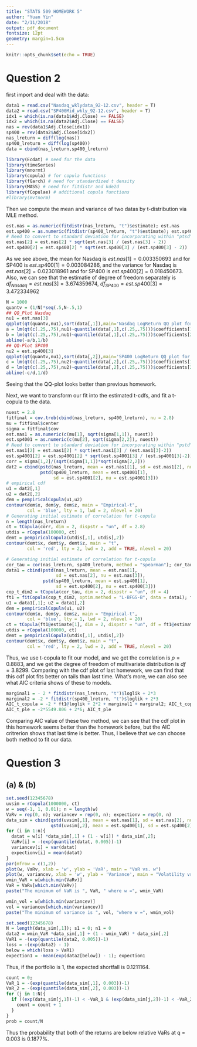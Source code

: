 ```yaml
---
title: "STATS 509 HOMEWORK 5"
author: "Yuan Yin"
date: "2/11/2018"
output: pdf_document
fontsize: 12pt 
geometry: margin=1.5cm
---
```


```r
knitr::opts_chunk$set(echo = TRUE)
```

# Question 2

first import and deal with the data:

```r
data1 = read.csv("Nasdaq_wklydata_92-12.csv", header = T)
data2 = read.csv("SP400Mid_wkly_92-12.csv", header = T)
idx1 = which(is.na(data1$Adj.Close) == FALSE)
idx2 = which(is.na(data2$Adj.Close) == FALSE)
nas = rev(data1$Adj.Close[idx1])
sp400 = rev(data2$Adj.Close[idx2])
nas_lreturn = diff(log(nas))
sp400_lreturn = diff(log(sp400))
data = cbind(nas_lreturn,sp400_lreturn)
```

```r
library(Ecdat) # need for the data
library(timeSeries)
library(mnormt)
library(copula) # for copula functions
library(fGarch) # need for standardized t density
library(MASS) # need for fitdistr and kde2d
library(fCopulae) # additional copula functions
#library(mvtnorm)
```

Then we compute the mean and variance of two datas by t-distribution via MLE method.

```r
est.nas = as.numeric(fitdistr(nas_lreturn, "t")$estimate); est.nas
est.sp400 = as.numeric(fitdistr(sp400_lreturn, "t")$estimate); est.sp400
# Need to convert to standard deviation for incorporating within "ptsd"
est.nas[2] = est.nas[2] * sqrt(est.nas[3] / (est.nas[3] - 2))
est.sp400[2] = est.sp400[2] * sqrt(est.sp400[3] / (est.sp400[3] - 2))
```

As we see above, the mean for Nasdaq is $est.nas[1] = 0.003350693$ and for SP400 is $est.sp400[1] = 0.003084286$, and the variance for Nasdaq is $est.nas[2] = 0.023018961$ and for SP400 is $est.sp400[2] = 0.018450673$. Also, we can see that the estimatie of degree of freedom separately is $df_{Nasdaq} = est.nas[3] = 3.674359674,\ df_{SP400} = est.sp400[3] = 3.472334962$

```r
N = 1000
quantv = (1/N)*seq(.5,N-.5,1)
## QQ_Plot Nasdaq
nu1 = est.nas[3]
qqplot(qt(quantv,nu1),sort(data[,1]),main='Nasdaq LogReturn QQ plot for t-dist')
a = lm(qt(c(.25,.75),nu1)~quantile(data[,1],c(.25,.75)))$coefficients[1]
b = lm(qt(c(.25,.75),nu1)~quantile(data[,1],c(.25,.75)))$coefficients[2]
abline(-a/b,1/b)
## QQ-Plot SP400
nu2 = est.sp400[3]
qqplot(qt(quantv,nu1),sort(data[,2]),main='SP400 LogReturn QQ plot for t-dist')
c = lm(qt(c(.25,.75),nu2)~quantile(data[,2],c(.25,.75)))$coefficients[1]
d = lm(qt(c(.25,.75),nu2)~quantile(data[,2],c(.25,.75)))$coefficients[2]
abline(-c/d,1/d)
```

Seeing that the QQ-plot looks better than previous homework.

Next, we want to transform our fit into the estimated t-cdfs, and fit a t-copula to the data.

```r
nuest = 2.8
fitfinal = cov.trob(cbind(nas_lreturn, sp400_lreturn), nu = 2.8)
mu = fitfinal$center
sigma = fitfinal$cov
est.nas1 = as.numeric(c(mu[1], sqrt(sigma[1,1]), nuest))
est.sp4001 = as.numeric(c(mu[2], sqrt(sigma[2,2]), nuest))
# Need to convert to standard deviation for incorporating within "pstd"
est.nas1[2] = est.nas1[2] * sqrt(est.nas1[3] / (est.nas1[3]-2))
est.sp4001[2] = est.sp4001[2] * sqrt(est.sp4001[3] / (est.sp4001[3]-2))
corr = sigma[1,2]/(sqrt(sigma[1,1])*sqrt(sigma[2,2]))
dat2 = cbind(pstd(nas_lreturn, mean = est.nas1[1], sd = est.nas1[2], nu = est.nas1[3]),
             pstd(sp400_lreturn, mean = est.sp4001[1], 
                  sd = est.sp4001[2], nu = est.sp4001[3]))
# empirical cdf
u1 = dat2[,1]
u2 = dat2[,2]
dem = pempiricalCopula(u1,u2)
contour(dem$x, dem$y, dem$z, main = "Empirical-t", 
        col = 'blue', lty = 1, lwd = 2, nlevel = 20)
# Generating initial estimate of correlation for t-copula
n = length(nas_lreturn)
ct = tCopula(corr, dim = 2, dispstr = "un", df = 2.8)
utdis = rCopula(100000, ct)
demt = pempiricalCopula(utdis[,1], utdis[,2])
contour(demt$x, demt$y, demt$z, main = "t",
        col = 'red', lty = 2, lwd = 2, add = TRUE, nlevel = 20)
```

```r
# Generating initial estimate of correlation for t-copula
cor_tau = cor(nas_lreturn, sp400_lreturn, method = "spearman"); cor_tau
data1 = cbind(pstd(nas_lreturn, mean = est.nas[1],
                   sd = est.nas[2], nu = est.nas[3]),
              pstd(sp400_lreturn, mean = est.sp400[1],
                   sd = est.sp400[2], nu = est.sp400[3]))
cop_t_dim2 = tCopula(cor_tau, dim = 2, dispstr = "un", df = 4)
ft1 = fitCopula(cop_t_dim2, optim.method = "L-BFGS-B", data = data1); ft1
u1 = data1[,1]; u2 = data1[,2]
dem = pempiricalCopula(u1, u2)
contour(dem$x, dem$y, dem$z, main = "Empirical-t",
        col = 'blue', lty = 1, lwd = 2, nlevel = 20)
ct = tCopula(ft1@estimate[1], dim = 2, dispstr = "un", df = ft1@estimate[2])
utdis = rCopula(100000, ct)
demt = pempiricalCopula(utdis[,1], utdis[,2])
contour(demt$x, demt$y, demt$z, main = "t",
        col = 'red', lty = 2, lwd = 2, add = TRUE, nlevel = 20)
```

Thus, we use t-copula to fit our model, and we get the correlation is $\rho = 0.8883$, and we get the degree of freedom of multivariate distribution is $df = 3.8299$. Comparing with the cdf plot of last homework, we can find that this cdf plot fits better on tails than last time. What's more, we can also see what AIC criteria shows of these to models.

```r
marginal1 = - 2 * fitdistr(nas_lreturn, "t")$loglik + 2*3
marginal2 = -2 * fitdistr(sp400_lreturn, "t")$loglik + 2*3
AIC_t_copula = -2 * ft1@loglik + 2*2 + marginal1 + marginal2; AIC_t_copula
AIC_t_ple = -2*5549.806 + 2*6; AIC_t_ple
```

Comparing AIC value of these two method, we can see that the cdf plot in this homework seems better than the homework before, but the AIC critrerion shows that last time is better. Thus, I believe that we can choose both method to fit our data.

# Question 3
## (a) & (b)

```r
set.seed(12345678)
uvsim = rCopula(1000000, ct)
w = seq(-1, 1, 0.01); n = length(w)
VaRv = rep(0, n); variancev = rep(0, n); expectionv = rep(0, n)
data_sim = cbind(qstd(uvsim[,1], mean = est.nas[1], sd = est.nas[2], nu = est.nas[3]), 
                 qstd(uvsim[,2], mean = est.sp400[1], sd = est.sp400[2], nu = est.sp400[3]))
for (i in 1:n){
  datat = w[i] *data_sim[,1] + (1 - w[i]) * data_sim[,2];
  VaRv[i] = -(exp(quantile(datat, 0.005))-1)
  variancev[i] = var(datat)
  expectionv[i] = mean(datat)
}
par(mfrow = c(1,2))
plot(w, VaRv, xlab = 'w', ylab = 'VaR', main = "VaR vs. w")
plot(w, variancev, xlab = 'w', ylab = 'Variance', main = "Volatility vs. w")
wmin_VaR = w[which.min(VaRv)]
VaR = VaRv[which.min(VaRv)]
paste("The minimum of VaR is ", VaR, " where w =", wmin_VaR)

wmin_vol = w[which.min(variancev)]
vol = variancev[which.min(variancev)]
paste("The minimum of variance is ", vol, "where w =", wmin_vol)
```

```r
set.seed(12345678)
N = length(data_sim[,1]); s1 = 0; n1 = 0
data2 = wmin_VaR *data_sim[,1] + (1 - wmin_VaR) * data_sim[,2]
VaR1 = -(exp(quantile(data2, 0.005))-1)
loss = -(exp(data2) - 1)
below = which(loss > VaR1)
expection1 = -mean(exp(data2[below]) - 1); expection1
```

Thus, if the portfolio is 1, the expected shortfall is 0.1211164.


```r
count = 0;
VaR_1 = -(exp(quantile(data_sim[,1], 0.003))-1)
VaR_2 = -(exp(quantile(data_sim[,2], 0.003))-1)
for (j in 1:N){
  if ((exp(data_sim[j,1])-1) < -VaR_1 & (exp(data_sim[j,2])-1) < -VaR_2){
    count = count + 1
  }
}
prob = count/N
```

Thus the probability that both of the returns are below relative VaRs at q = 0.003 is 0.1877%.